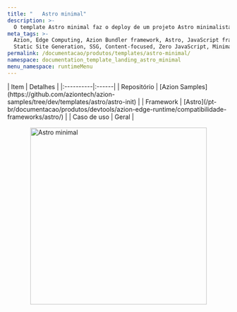 ```yaml
---
title: "   Astro minimal"
description: >-
  O template Astro minimal faz o deploy de um projeto Astro minimalista.
meta_tags: >-
  Azion, Edge Computing, Azion Bundler framework, Astro, JavaScript frameworks,
  Static Site Generation, SSG, Content-focused, Zero JavaScript, Minimal
permalink: /documentacao/produtos/templates/astro-minimal/
namespace: documentation_template_landing_astro_minimal
menu_namespace: runtimeMenu
---
```



<div class="[&_.flex.flex-col]:!gap-4 [&_.flex.flex-col]:md:!gap-8 [&_.flex.flex-col]:2xl:!gap-16">
  <SectionBasicContent
    titleTag="h2"
    description="O template Astro minimal faz o deploy de um projeto Astro minimalista. "
    buttons={[
      { label: "Deploy template", link: "https://console.azion.com/create/astro/astro-minimal", outlined: false, icon: "ai ai-azion", iconPos: "left" },
      { label: "Ver demo", link: "https://kholjgzt87.map.azionedge.net/", severity: "secondary" }
    ]}
  />
</div>

<div style="display: flex; gap: 1rem; align-items: center; flex-direction: row; flex-wrap: wrap;">
  <div style="flex: 1; min-width: 300px;">
    | Item | Detalhes |
    |:----------|:------|
    | Repositório | [Azion Samples](https://github.com/aziontech/azion-samples/tree/dev/templates/astro/astro-init) |
    | Framework | [Astro](/pt-br/documentacao/produtos/devtools/azion-edge-runtime/compatibilidade-frameworks/astro/) |
    | Caso de uso | Geral |
  </div>
  <div style="display: flex; justify-content: center; align-items: center; flex: 1; min-width: 300px;">
    <img src="/assets/docs/images/uploads/template-showcase/astro/astro-minimal.png" width="400" alt="Astro minimal" style="max-width: 100%; height: auto;" />
  </div>
</div>
